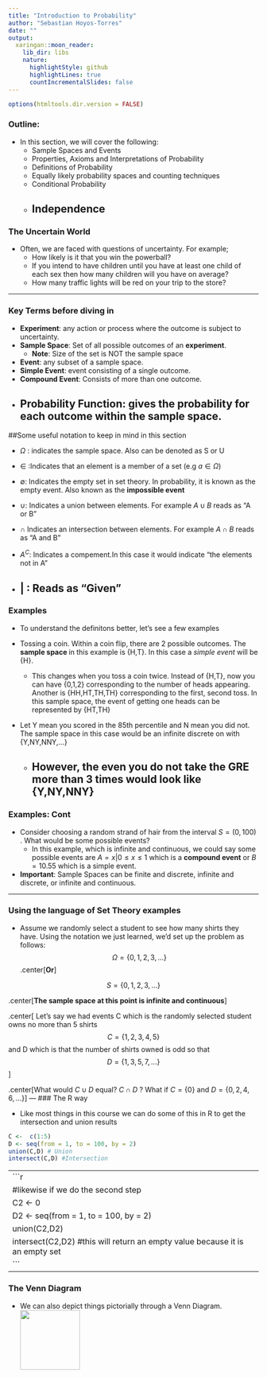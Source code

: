 ```yaml
---
title: "Introduction to Probability"
author: "Sebastian Hoyos-Torres"
date: ""
output:
  xaringan::moon_reader:
    lib_dir: libs
    nature:
      highlightStyle: github
      highlightLines: true
      countIncrementalSlides: false
---
```


```r
options(htmltools.dir.version = FALSE)
```

### Outline:
- In this section, we will cover the following:
  - Sample Spaces and Events
  - Properties, Axioms and Interpretations of Probability
  - Definitions of Probability
  - Equally likely probability spaces and counting techniques
  - Conditional Probability
  - Independence
---

### The Uncertain World
- Often, we are faced with questions of uncertainty. For example;
  - How likely is it that you win the powerball?
  - If you intend to have children until you have at least one child of each sex then how many children will you have on average?
  - How many traffic lights will be red on your trip to the store?

---

### Key Terms before diving in
- **Experiment**: any action or process where the outcome is subject to uncertainty.
- **Sample Space**: Set of all possible outcomes of an **experiment**.
  - **Note**: Size of the set is NOT the sample space 
- **Event**: any subset of a sample space.
- **Simple Event**: event consisting of a single outcome.
- **Compound Event**: Consists of more than one outcome.
- **Probability Function**: gives the probability for each outcome within the sample space.
---

##Some useful notation to keep in mind in this section

- $\Omega$ : indicates the sample space. Also can be denoted as S or U

- $\in$ :Indicates that an element is a member of a set (e.g $a \in \Omega$)

- $\emptyset$: Indicates the empty set in set theory. In probability, it is known as the empty event. Also known as the **impossible event** 

- $\cup$: Indicates a union between elements. For example $A \cup B$ reads as "A or B"

- $\cap$ Indicates an intersection between elements. For example $A \cap B$ reads as "A and B"

- $A^C$: Indicates a compement.In this case it would indicate "the elements not in A"

- $|$ : Reads as "Given"
---

### Examples
- To understand the definitons better, let's see a few examples

- Tossing a coin. Within a coin flip, there are 2 possible outcomes. The **sample space ** in this example is {H,T}. In this case a *simple event* will be {H}.
  - This changes when you toss a coin twice. Instead of {H,T}, now you can have {0,1,2} corresponding to the number of heads appearing. Another is {HH,HT,TH,TH} corresponding to the first, second toss. In this sample space, the event of getting one heads can be represented by {HT,TH} 

- Let Y mean you scored in the 85th percentile and N mean you did not. The sample space in this case would be an infinite discrete on with {Y,NY,NNY,...}
  - However, the even you do not take the GRE more than 3 times would look like {Y,NY,NNY}
---

### Examples: Cont
- Consider choosing a random strand of hair from the interval $S = (0,100)$ . What would be some possible events?
  - In this example, which is infinite and continuous, we could say some possible events are $A = {{x|0 \le x \le 1}}$ which is a **compound event** or $B = {10.55}$ which is a simple event.

- **Important**: Sample Spaces can be finite and discrete, infinite and discrete, or infinite and continuous.

---

### Using the language of Set Theory examples

- Assume we randomly select a student to see how many shirts they have. Using the notation we just learned, we'd set up the problem as follows:
$$\Omega = \{0,1,2,3,...\}$$ 
.center[**Or**]

$$S = \{0,1,2,3,...\}$$

.center[**The sample space at this point is infinite and continuous**]

.center[
Let's say we had events C which is the randomly selected student owns no more than 5 shirts $$C = \{1,2,3,4,5\}$$ and D which is that the number of shirts owned is odd so that $$D = \{1,3,5,7, ...\}$$
]

.center[What would $C \cup D$ equal? 
$C \cap D$ ?
What if $C = \{0\}$ and $D = \{0,2,4,6,...\}$]
---
### The R way

- Like most things in this course we can do some of this in R to get the intersection and union results


```r
C <-  c(1:5)
D <- seq(from = 1, to = 100, by = 2)
union(C,D) # Union
intersect(C,D) #Intersection
```
---
```r
#likewise if we do the second step
C2 <-  0
D2 <- seq(from = 1, to = 100, by = 2)
union(C2,D2)
intersect(C2,D2) #this will return an empty value because it is an empty set
```
---

### The Venn Diagram
- We can also depict things pictorially through a Venn Diagram.
<img src=""  width="120" height="120">